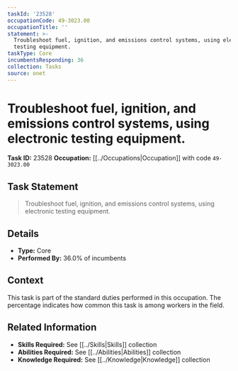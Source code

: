 ```yaml
---
taskId: '23528'
occupationCode: 49-3023.00
occupationTitle: ''
statement: >-
  Troubleshoot fuel, ignition, and emissions control systems, using electronic
  testing equipment.
taskType: Core
incumbentsResponding: 36
collection: Tasks
source: onet
---
```

# Troubleshoot fuel, ignition, and emissions control systems, using electronic testing equipment.

**Task ID:** 23528
**Occupation:** [[../Occupations|Occupation]] with code `49-3023.00`

## Task Statement

> Troubleshoot fuel, ignition, and emissions control systems, using electronic testing equipment.

## Details

- **Type:** Core
- **Performed By:** 36.0% of incumbents

## Context

This task is part of the standard duties performed in this occupation. The percentage indicates how common this task is among workers in the field.

## Related Information

- **Skills Required:** See [[../Skills|Skills]] collection
- **Abilities Required:** See [[../Abilities|Abilities]] collection
- **Knowledge Required:** See [[../Knowledge|Knowledge]] collection

